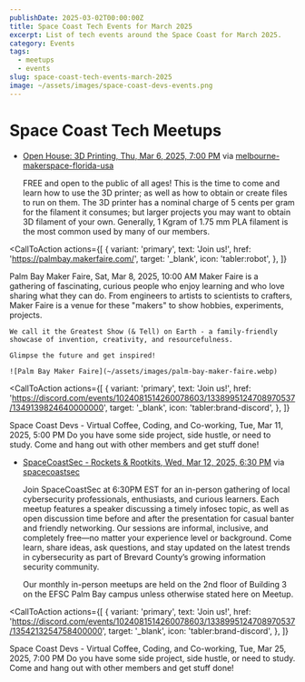 ```yaml
---
publishDate: 2025-03-02T00:00:00Z
title: Space Coast Tech Events for March 2025
excerpt: List of tech events around the Space Coast for March 2025.
category: Events
tags:
  - meetups
  - events
slug: space-coast-tech-events-march-2025
image: ~/assets/images/space-coast-devs-events.png
---
```



# Space Coast Tech Meetups

- [Open House: 3D Printing, Thu, Mar 6, 2025, 7:00 PM](https://www.meetup.com/melbourne-makerspace-florida-usa/events/306179820/?eventOrigin=group_upcoming_events) via [melbourne-makerspace-florida-usa](https://www.meetup.com/melbourne-makerspace-florida-usa/?eventOrigin=event_home_page)

  FREE and open to the public of all ages! This is the time to come and learn how to use the 3D printer; as well as how to obtain or create files to run on them. The 3D printer has a nominal charge of 5 cents per gram for the filament it consumes; but larger projects you may want to obtain 3D filament of your own. Generally, 1 Kgram of 1.75 mm PLA filament is the most common used by many of our members.

<CallToAction
  actions={[
    {
      variant: 'primary',
      text: 'Join us!',
      href: 'https://palmbay.makerfaire.com/',
      target: '_blank',
      icon: 'tabler:robot',
    },
  ]}
>
  <Fragment slot="title">
    Palm Bay Maker Faire, Sat, Mar 8, 2025, 10:00 AM
  </Fragment>
  <Fragment slot="subtitle">
    Maker Faire is a gathering of fascinating, curious people who enjoy learning and who love sharing what they can do. From engineers to artists to scientists to crafters, Maker Faire is a venue for these "makers" to show hobbies, experiments, projects.

    We call it the Greatest Show (& Tell) on Earth - a family-friendly showcase of invention, creativity, and resourcefulness.

    Glimpse the future and get inspired!

    ![Palm Bay Maker Faire](~/assets/images/palm-bay-maker-faire.webp)

</Fragment>
</CallToAction>

<CallToAction
  actions={[
    {
      variant: 'primary',
      text: 'Join us!',
      href: 'https://discord.com/events/1024081514260078603/1338995124708970537/1349139824640000000',
      target: '_blank',
      icon: 'tabler:brand-discord',
    },
  ]}
>
  <Fragment slot="title">
    Space Coast Devs - Virtual Coffee, Coding, and Co-working, Tue, Mar 11, 2025, 5:00 PM
  </Fragment>
  <Fragment slot="subtitle">
    Do you have some side project, side hustle, or need to study. Come and hang out with other members and get stuff
    done!
  </Fragment>
</CallToAction>

- [SpaceCoastSec - Rockets & Rootkits, Wed, Mar 12, 2025, 6:30 PM](https://www.meetup.com/spacecoastsec/events/305158687/?eventOrigin=group_upcoming_events) via [spacecoastsec](https://www.meetup.com/spacecoastsec/?eventOrigin=event_home_page)

  Join SpaceCoastSec at 6:30PM EST for an in-person gathering of local cybersecurity professionals, enthusiasts, and curious learners. Each meetup features a speaker discussing a timely infosec topic, as well as open discussion time before and after the presentation for casual banter and friendly networking. Our sessions are informal, inclusive, and completely free—no matter your experience level or background. Come learn, share ideas, ask questions, and stay updated on the latest trends in cybersecurity as part of Brevard County’s growing information security community.

  Our monthly in-person meetups are held on the 2nd floor of Building 3 on the EFSC Palm Bay campus unless otherwise stated here on Meetup.

<CallToAction
  actions={[
    {
      variant: 'primary',
      text: 'Join us!',
      href: 'https://discord.com/events/1024081514260078603/1338995124708970537/1354213254758400000',
      target: '_blank',
      icon: 'tabler:brand-discord',
    },
  ]}
>
  <Fragment slot="title">
    Space Coast Devs - Virtual Coffee, Coding, and Co-working, Tue, Mar 25, 2025, 7:00 PM
  </Fragment>
  <Fragment slot="subtitle">
    Do you have some side project, side hustle, or need to study. Come and hang out with other members and get stuff
    done!
  </Fragment>
</CallToAction>
